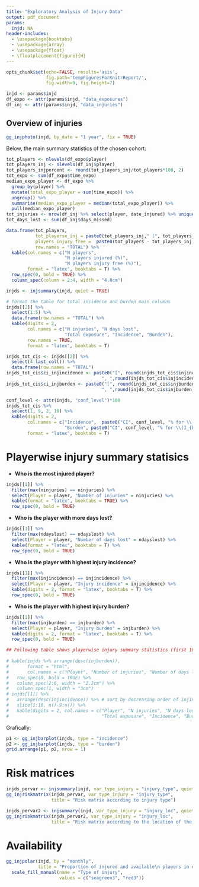 ```yaml
---
title: "Exploratory Analysis of Injury Data"
output: pdf_document
params:
  injd: NA
header-includes:
  - \usepackage{booktabs}
  - \usepackage{array}
  - \usepackage{float}
  - \floatplacement{figure}{H}
---
```



```r
opts_chunk$set(echo=FALSE, results='asis',
               fig.path='tempFiguresForKnitrReport/', 
               fig.width=9, fig.height=7)
```

```r
injd <- params$injd
df_expo <- attr(params$injd, "data_exposures")
df_inj <- attr(params$injd, "data_injuries")
```

## Overview of injuries

```r
gg_injphoto(injd, by_date = "1 year", fix = TRUE)
```

Below, the main summary statistics of the chosen cohort:

```r
tot_players <- nlevels(df_expo$player)
tot_players_inj <- nlevels(df_inj$player)
tot_players_injpercent <- round(tot_players_inj/tot_players*100, 2)
tot_expo <- sum(df_expo$time_expo)
median_expo_player <- df_expo %>%
  group_by(player) %>%
  mutate(total_expo_player = sum(time_expo)) %>%
  ungroup() %>%
  summarise(median_expo_player = median(total_expo_player)) %>%
  pull(median_expo_player)
tot_injuries <- nrow(df_inj %>% select(player, date_injured) %>% unique()) ## this should be given as it is (the uniqueness I mean. May be add this to test.R in "injurytools")
tot_days_lost <- sum(df_inj$days_missed)

data.frame(tot_players,
           tot_playerse_inj = paste0(tot_players_inj," (", tot_players_injpercent, "%)"),
           players_injury_free =  paste0(tot_players - tot_players_inj, " (", 100-tot_players_injpercent, "%)"),
           row.names = "TOTAL") %>%
  kable(col.names = c("N players",
                      "N players injured (%)",
                      "N players injury free (%)"),
        format = "latex", booktabs = T) %>% 
  row_spec(0, bold = TRUE) %>% 
  column_spec(column = 2:4, width = "4.8cm")
```

```r
injds <- injsummary(injd, quiet = TRUE)
```

```r
# format the table for total incidence and burden main columns
injds[[2]] %>% 
  select(1:5) %>% 
  data.frame(row.names = "TOTAL") %>% 
  kable(digits = 2,
        col.names = c("N injuries", "N days lost",
                      "Total exposure", "Incidence", "Burden"),
        row.names = TRUE,
        format = "latex", booktabs = T)
```


```r
injds_tot_cis <- injds[[2]] %>% 
  select(4:last_col()) %>% 
  data.frame(row.names = "TOTAL")
injds_tot_cis$ci_injincidence <- paste0("[", round(injds_tot_cis$injincidence_lower, 1),
                                    ", ",round(injds_tot_cis$injincidence_upper, 1), "]")
injds_tot_cis$ci_injburden <- paste0("[", round(injds_tot_cis$injburden_lower, 1),
                                    ", ",round(injds_tot_cis$injburden_upper, 1), "]")

conf_level <- attr(injds, "conf_level")*100
injds_tot_cis %>% 
  select(1, 9, 2, 10) %>% 
  kable(digits = 2,
        col.names = c("Incidence",  paste0("CI", conf_level, "% for \\(I_r\\)"), 
                      "Burden", paste0("CI", conf_level, "% for \\(I_{br}\\)")),
        format = "latex", booktabs = T) 
```

# Playerwise injury summary statisics

- **Who is the most injured player?**

```r
injds[[1]] %>%
  filter(max(ninjuries) == ninjuries) %>%
  select(Player = player, "Number of injuries" = ninjuries) %>%
  kable(format = "latex", booktabs = TRUE) %>%
  row_spec(0, bold = TRUE)
```

- **Who is the player with more days lost?**

```r
injds[[1]] %>% 
  filter(max(ndayslost) == ndayslost) %>% 
  select(Player = player, "Number of days lost" = ndayslost) %>% 
  kable(format = "latex", booktabs = T) %>% 
  row_spec(0, bold = TRUE) 
```

- **Who is the player with highest injury incidence?**

```r
injds[[1]] %>%
  filter(max(injincidence) == injincidence) %>%
  select(Player = player, "Injury incidence" = injincidence) %>%
  kable(digits = 2, format = "latex", booktabs = T) %>%
  row_spec(0, bold = TRUE) 
```

- **Who is the player with highest injury burden?**

```r
injds[[1]] %>%
  filter(max(injburden) == injburden) %>%
  select(Player = player, "Injury burden" = injburden) %>%
  kable(digits = 2, format = "latex", booktabs = T) %>%
  row_spec(0, bold = TRUE)
```



```r
## Following table shows playerwise injury summary statistics (first 10 and last 10 players):
  
# kable(injds %>% arrange(desc(injburden)),
#       format = "html",
#       col.names = c("Player", "Number of injuries", "Number of days lost", "Total exposure", "Injury incidence", "Injury burden")) %>%
#   row_spec(0, bold = TRUE) %>%
#   column_spec(2:6, width = "2.2cm") %>%
#   column_spec(1, width = "3cm")
# injds[[1]] %>% 
#   arrange(desc(injincidence)) %>% # sort by decreasing order of injincidence
#   slice(1:10, n()-9:n()) %>% 
#   kable(digits = 2, col.names = c("Player", "N injuries", "N days lost",
#                                   "Total exposure", "Incidence", "Burden"))
```

Grafically:

```r
p1 <- gg_injbarplot(injds, type = "incidence")
p2 <- gg_injbarplot(injds, type = "burden")
grid.arrange(p1, p2, nrow = 1)  
```


# Risk matrices

```r
injds_pervar <- injsummary(injd, var_type_injury = "injury_type", quiet = T)
gg_injriskmatrix(injds_pervar, var_type_injury = "injury_type",
                 title = "Risk matrix according to injury type")
```


```r
injds_pervar2 <- injsummary(injd, var_type_injury = "injury_loc", quiet = T)
gg_injriskmatrix(injds_pervar2, var_type_injury = "injury_loc",
                 title = "Risk matrix according to the location of the injury")
```



# Availability

```r
gg_injpolar(injd, by = "monthly",
            title = "Proportion of injured and available\n players in each month") +
  scale_fill_manual(name = "Type of injury", 
                    values = c("seagreen3", "red3"))
```
<!-- ## Questions: are there differences regarding age/position/season? -->